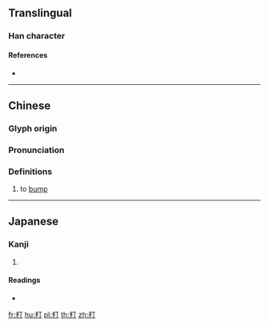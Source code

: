 ==Translingual==

===Han character===
{{Han char|rn=75|rad=木|as=02|sn=6|four=41920|canj=DMN|ids=⿰木丁}}

====References====
* {{Han ref|kx=0510.170|dkj=14440|dj=0894.130|hdz=21153.020|uh=673E|ud=26430|bh=C9EF|bd=51695}}

----

==Chinese==
{{zh-forms}}

===Glyph origin===
{{Han etym}}

===Pronunciation===
{{zh-pron
|m=chéng,tīng
|c=caang4,ting1
|mc=y
|oc=y
|ma=
|cat=v
}}

===Definitions===
{{zh-hanzi}}

# to [[bump]]

----

==Japanese==

===Kanji===
{{ja-kanji|grade=|rs=木02}}

# {{defn|lang=ja|sort=木02}}

====Readings====
* {{ja-readings|on=[[とう]] (tō), [[じょう]] (jō), [[てい]] (tei), [[ちょう]] (chō)|kun=[[つく]] (tsuku)}}

[[fr:朾]]
[[hu:朾]]
[[pl:朾]]
[[th:朾]]
[[zh:朾]]